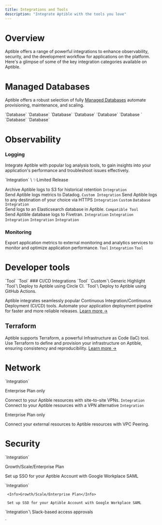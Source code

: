 ```yaml
---
title: Integrations and Tools
description: "Integrate Aptible with the tools you love"
---
```


# Overview

Aptible offers a range of powerful integrations to enhance observability, security, and the development workflow for applications on the platform. Here's a glimpse of some of the key integration categories available on Aptible.

# Managed Databases
Aptible offers a robust selection of fully [Managed Databases](/docs/databases) automate provisioning, maintenance, and scaling.


<CardGroup cols={2}>
  <Card title="CouchDB" icon="database" iconType="thin">
  `Database`
  </Card>
  <Card title="Elasticsearch" icon="database" iconType="thin">
  `Database`
  </Card>
  <Card title="InfluxDB" icon="database" iconType="thin">
  `Database`
  </Card>
  <Card title="MongoDB" icon="database" iconType="thin">
  `Database`
  </Card>
  <Card title="PostgreSQL" icon="database" iconType="thin">
  `Database`
  </Card>
  <Card title="RabbitMQ" icon="database" iconType="thin">
  `Database `
  </Card>
  <Card title="Redis" icon="database" iconType="thin">
  `Database`
  </Card>
  <Card title="SFTP" icon="database" iconType="thin">
  `Database`

  </Card>
</CardGroup>

# Observability

### Logging

Integrate Aptible with popular log analysis tools, to gain insights into your application's performance and troubleshoot issues effectively.

<CardGroup cols={2}>
  <Card title="Amazon S3" icon="aws" iconType="thin">
  `Integration` \
  <Tooltip tip="This feature is only available in limited release. Contact Aptible Support to request access. ">✨Limited Release</Tooltip>

  Archive Aptible logs to S3 for historical retention
  </Card>
  <Card title="Datadog" icon="file-import" iconType="thin">
  `Integration`\
Send Aptible logs metrics to Datadog.
  </Card>
   <Card title="Custom - HTTPS" icon="globe" iconType="thin">
  `Custom Integration`
Send Aptible logs to any destination of your choice via HTTPS
  </Card>
   <Card title="Custom - Syslog" icon="globe" iconType="thin">
   `Integration` `Custom`
  </Card>
  <Card title="Elasticsearch" icon="database" iconType="thin">
  `Database` `Integration`\
Send logs to an Elasticsearch database in Aptible.
  </Card>
  <Card title="Fivetran" icon="file-import" iconType="thin">
  `Compatible Tool`\
Send Aptible database logs to Fivetran.
  </Card>
  <Card title="Logentries" icon="file-import" iconType="thin">
  `Integration`
  </Card>
  <Card title="LogDNA" icon="file-import" iconType="thin">
  `Integration`
  </Card>
  <Card title="Logstash" icon="file-import" iconType="thin">
  `Integration`
  </Card>
  <Card title="Papertrail" icon="file-import" iconType="thin">
  `Integration`
  </Card>
  <Card title="Sumo Logic" icon="file-import" iconType="thin">
  `Integration`
  </Card>

</CardGroup>

### Monitoring

Export application metrics to external monitoring and analytics services to monitor and optimize application performance.
<CardGroup cols={2}>
<Card title="Datadog - APM" icon="file-import" iconType="thin" href="">
`Tool`
</Card>
<Card title="Datadog - Container Monitoring" icon="file-import" iconType="thin" href="">
`Integration`
</Card>
<Card title="Terraform" icon="code-compare" iconType="thin" href="">
`Tool`
</Card>
</CardGroup>


# Developer tools
<CardGroup cols={2}>
<Card title="Aptible CLI" icon="terminal" iconType="thin" href="">
`Tool`
</Card>
<Card title="Terraform" icon="code-compare" iconType="thin" href="">
`Tool`
</Card>
</CardGroup>
### CI/CD Integrations
<CardGroup cols={2}>
  <Card title="Custom CI/CD" icon="code-merge" iconType="thin">
  `Tool` `Custom`\
  Generic Highlight
  </Card>
  <Card title="Circle CI" icon="code-merge" iconType="thin">
  `Tool`\
  Deploy to Aptible using Circle CI.
  </Card>
  <Card title="GitHub Actions" icon="code-merge" iconType="thin">
  `Tool`\
  Deploy to Aptible using GitHub Actions.
  </Card>


</CardGroup>


Aptible integrates seamlessly popular Continuous Integration/Continuous Deployment (CI/CD) tools. Automate your application deployment pipeline for faster and more reliable releases. [Learn more →](/docs/continuous-integration-provider-deployment)

## Terraform

Aptible supports Terraform, a powerful Infrastructure as Code (IaC) tool. Use Terraform to define and provision your infrastructure on Aptible, ensuring consistency and reproducibility. [Learn more →](/docs/terraform)

# Network

<CardGroup cols={2}>
<Card title="Site-to-site VPNs " icon="chart-network" iconType="thin">
  `Integration`

  <Info>Enterprise Plan only</Info>

Connect to your Aptible resources with site-to-site VPNs.
</Card>
 <Card title="Twingate" icon="lock" iconType="thin">
  `Integration`\
  Connect to your Aptible resources with a VPN alternative
  </Card>
  <Card title="VPC Peering" icon="chart-network" iconType="thin">
  `Integration`

<Info>Enterprise Plan only</Info>

Connect your external resources to Aptible resources with VPC Peering.
  </Card>

</CardGroup>

# Security
<CardGroup cols={2}>
  <Card title="Google Workplace SAML" icon="lock" iconType="thin">
   `Integration`

   <Info>Growth/Scale/Enterprise Plan</Info>

Set up SSO for your Aptible Account with Google Workplace SAML

  </Card>
    <Card title="Okta SAML" icon="lock" iconType="thin">
     `Integration`

     <Info>Growth/Scale/Enterprise Plan</Info>

     Set up SSO for your Aptible Account with Google Workplace SAML

  </Card>
  <Card title="Sym" icon="lock" iconType="thin">
   `Integration`\
   Slack-based access approvals
     </Card>

</CardGroup> 

`